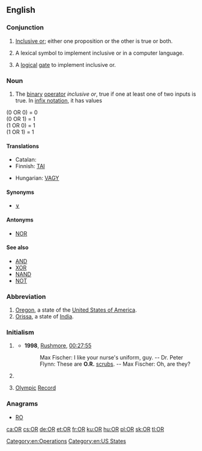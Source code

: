 {{wikipedia}}
{{also|Appendix:Variations of "or"}}
==English==

===Conjunction===
{{en-con}}

# {{context|logic}} [[inclusive or|Inclusive or]]; either one proposition or the other is true or both.
# {{context|computer science}} A lexical symbol to implement inclusive or in a computer language.
# {{context|electrical engineering}} A [[logical]] [[gate]] to implement inclusive or.

===Noun===
{{en-noun|-}}

# {{context|logic}} The [[binary]] [[operator]] ''inclusive or'', true if one at least one of two inputs is true. In [[infix notation]], it has values

(0 OR 0) = 0<br>
(0 OR 1) = 1<br>
(1 OR 0) = 1<br>
(1 OR 1) = 1<br>

====Translations====
{{trans-top|logic: (noun sense)}}
* Catalan: {{t+|ca|OR|f}}
* Finnish: [[TAI]]
{{trans-mid}}
* Hungarian: [[VAGY]]
{{trans-bottom}}

====Synonyms====
* [[∨]]

====Antonyms====
* [[NOR#Noun|NOR]]

====See also====
* [[AND#Noun|AND]]
* [[XOR#Noun|XOR]]
* [[NAND#Noun|NAND]]
* [[NOT#Noun|NOT]]

===Abbreviation===
{{en-abbreviation}}

# [[Oregon]], a state of the [[United States of America]].
# [[Orissa]], a state of [[India]].

===Initialism===
{{en-initialism}}

# {{context|healthcare}} {{initialism of|operating room}}
#*'''1998''', [[w:Rushmore (film)|Rushmore]], [[q:Rushmore|00:27:55]]
#*:Max Fischer: I like your nurse's uniform, guy. -- Dr. Peter Flynn: These are '''O.R.''' [[scrubs]]. -- Max Fischer: Oh, are they?
# {{context|sciences}} {{initialism of|operations research}}
# {{context|sports}} [[Olympic]] [[record|Record]]

===Anagrams===
* [[RO#English|RO]]

[[Category:en:Operations]]
[[Category:en:US States]]

[[ca:OR]]
[[cs:OR]]
[[de:OR]]
[[et:OR]]
[[fr:OR]]
[[ku:OR]]
[[hu:OR]]
[[pl:OR]]
[[sk:OR]]
[[tl:OR]]
